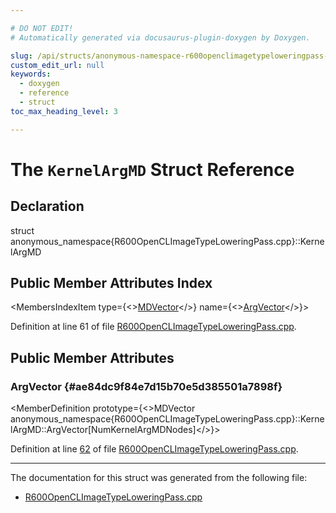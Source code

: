 ```yaml
---

# DO NOT EDIT!
# Automatically generated via docusaurus-plugin-doxygen by Doxygen.

slug: /api/structs/anonymous-namespace-r600openclimagetypeloweringpass-cpp-/kernelargmd
custom_edit_url: null
keywords:
  - doxygen
  - reference
  - struct
toc_max_heading_level: 3

---
```





# The `KernelArgMD` Struct Reference

<DoxygenPage pluginConfig={pluginConfig}>



## Declaration

<CodeBlock>struct anonymous_namespace{R600OpenCLImageTypeLoweringPass.cpp}::KernelArgMD</CodeBlock>

## Public Member Attributes Index

<MembersIndex>

<MembersIndexItem
  type={<><a href="/docs/api/namespaces/anonymous-r600openclimagetypeloweringpass-cpp-/#a64afb603d512ba3948b4abd08e716286">MDVector</a></>}
  name={<><a href="#ae84dc9f84e7d15b70e5d385501a7898f">ArgVector</a></>}>
</MembersIndexItem>

</MembersIndex>


Definition at line 61 of file <a href="/docs/api/files/lib/lib/target/lib/target/amdgpu/r600openclimagetypeloweringpass-cpp">R600OpenCLImageTypeLoweringPass.cpp</a>.

<SectionDefinition>

## Public Member Attributes

### ArgVector {#ae84dc9f84e7d15b70e5d385501a7898f}

<MemberDefinition
  prototype={<>MDVector anonymous&#95;namespace&#123;R600OpenCLImageTypeLoweringPass.cpp&#125;::KernelArgMD::ArgVector&#91;NumKernelArgMDNodes&#93;</>}>

Definition at line <a href="/docs/api/files/lib/lib/target/lib/target/amdgpu/r600openclimagetypeloweringpass-cpp/#l00062">62</a> of file <a href="/docs/api/files/lib/lib/target/lib/target/amdgpu/r600openclimagetypeloweringpass-cpp">R600OpenCLImageTypeLoweringPass.cpp</a>.
</MemberDefinition>

</SectionDefinition>

<hr/>

The documentation for this struct was generated from the following file:

<ul>
<li><a href="/docs/api/files/lib/lib/target/lib/target/amdgpu/r600openclimagetypeloweringpass-cpp">R600OpenCLImageTypeLoweringPass.cpp</a></li>
</ul>

</DoxygenPage>
